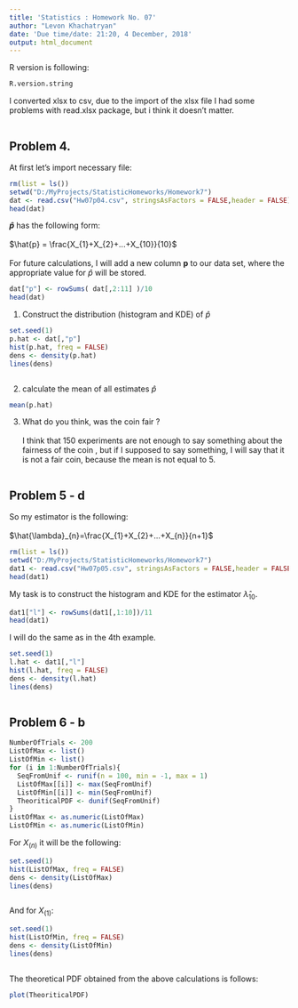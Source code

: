 ```yaml
---
title: 'Statistics : Homework No. 07'
author: "Levon Khachatryan"
date: 'Due time/date: 21:20, 4 December, 2018'
output: html_document
---
```

R version is following:
```r
R.version.string
```
I converted xlsx to csv, due to the import of the xlsx file I had some problems with read.xlsx package, but i think it doesn't matter.
```r
```
## Problem 4.
At first let's import necessary file:
```r
rm(list = ls())
setwd("D:/MyProjects/StatisticHomeworks/Homework7")
dat <- read.csv("Hw07p04.csv", stringsAsFactors = FALSE,header = FALSE)
head(dat)
```
**$\hat{p}$** has the following form:<br /><br />
$\hat{p} = \frac{X_{1}+X_{2}+...+X_{10}}{10}$<br /><br />
For future calculations, I will add a new column **p** to our data set, where the appropriate value for $\hat{p}$ will be stored.
```r
dat["p"] <- rowSums( dat[,2:11] )/10
head(dat)
```
1) Construct the distribution (histogram and KDE) of $\hat{p}$
```r
set.seed(1)
p.hat <- dat[,"p"]
hist(p.hat, freq = FALSE)
dens <- density(p.hat)
lines(dens)
```
```r
```
2) calculate the mean of all estimates $\hat{p}$
```r
mean(p.hat)
```
3) What do you think, was the coin fair ?<br /><br />
I think that 150 experiments are not enough to say something about the fairness of the coin , but if I supposed to say something, I will say that it is not a fair coin, because the mean is not equal to 5.
```r
```
## Problem 5 - d
So my estimator is the following:<br /><br />
$\hat{\lambda}_{n}=\frac{X_{1}+X_{2}+...+X_{n}}{n+1}$
```r
rm(list = ls())
setwd("D:/MyProjects/StatisticHomeworks/Homework7")
dat1 <- read.csv("Hw07p05.csv", stringsAsFactors = FALSE,header = FALSE)
head(dat1)
```
My task is to construct the histogram and KDE for the estimator $\hat{\lambda}_{10}$.
```r
dat1["l"] <- rowSums(dat1[,1:10])/11
head(dat1)
```
I will do the same as in the 4th example.
```r
set.seed(1)
l.hat <- dat1[,"l"]
hist(l.hat, freq = FALSE)
dens <- density(l.hat)
lines(dens)
```
```r
```
## Problem 6 - b
```r
NumberOfTrials <- 200
ListOfMax <- list()
ListOfMin <- list()
for (i in 1:NumberOfTrials){
  SeqFromUnif <- runif(n = 100, min = -1, max = 1)
  ListOfMax[[i]] <- max(SeqFromUnif)
  ListOfMin[[i]] <- min(SeqFromUnif)
  TheoriticalPDF <- dunif(SeqFromUnif)
}
ListOfMax <- as.numeric(ListOfMax)
ListOfMin <- as.numeric(ListOfMin)
```
For $X_{(n)}$ it will be the following:
```r
set.seed(1)
hist(ListOfMax, freq = FALSE)
dens <- density(ListOfMax)
lines(dens)
```
```r
```
And for $X_{(1)}$:
```r
set.seed(1)
hist(ListOfMin, freq = FALSE)
dens <- density(ListOfMin)
lines(dens)
```
```r
```
The theoretical PDF obtained from the above calculations is follows:
```r
plot(TheoriticalPDF)
```
